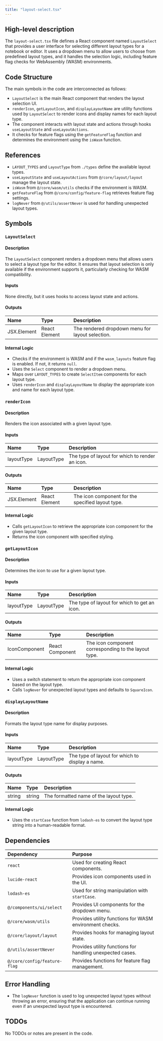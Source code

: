 ```yaml
---
title: "layout-select.tsx"
---
```


## High-level description

The `layout-select.tsx` file defines a React component named `LayoutSelect` that provides a user interface for selecting different layout types for a notebook or editor. It uses a dropdown menu to allow users to choose from predefined layout types, and it handles the selection logic, including feature flag checks for WebAssembly (WASM) environments.

## Code Structure

The main symbols in the code are interconnected as follows:
- `LayoutSelect` is the main React component that renders the layout selection UI.
- `renderIcon`, `getLayoutIcon`, and `displayLayoutName` are utility functions used by `LayoutSelect` to render icons and display names for each layout type.
- The component interacts with layout state and actions through hooks `useLayoutState` and `useLayoutActions`.
- It checks for feature flags using the `getFeatureFlag` function and determines the environment using the `isWasm` function.

## References

- `LAYOUT_TYPES` and `LayoutType` from `./types` define the available layout types.
- `useLayoutState` and `useLayoutActions` from `@/core/layout/layout` manage the layout state.
- `isWasm` from `@/core/wasm/utils` checks if the environment is WASM.
- `getFeatureFlag` from `@/core/config/feature-flag` retrieves feature flag settings.
- `logNever` from `@/utils/assertNever` is used for handling unexpected layout types.

## Symbols

### `LayoutSelect`
#### Description
The `LayoutSelect` component renders a dropdown menu that allows users to select a layout type for the editor. It ensures that layout selection is only available if the environment supports it, particularly checking for WASM compatibility.

#### Inputs
None directly, but it uses hooks to access layout state and actions.

#### Outputs
| Name | Type | Description |
|:-----|:-----|:------------|
| JSX.Element | React Element | The rendered dropdown menu for layout selection. |

#### Internal Logic
- Checks if the environment is WASM and if the `wasm_layouts` feature flag is enabled. If not, it returns `null`.
- Uses the `Select` component to render a dropdown menu.
- Maps over `LAYOUT_TYPES` to create `SelectItem` components for each layout type.
- Uses `renderIcon` and `displayLayoutName` to display the appropriate icon and name for each layout type.

### `renderIcon`
#### Description
Renders the icon associated with a given layout type.

#### Inputs
| Name | Type | Description |
|:-----|:-----|:------------|
| layoutType | LayoutType | The type of layout for which to render an icon. |

#### Outputs
| Name | Type | Description |
|:-----|:-----|:------------|
| JSX.Element | React Element | The icon component for the specified layout type. |

#### Internal Logic
- Calls `getLayoutIcon` to retrieve the appropriate icon component for the given layout type.
- Returns the icon component with specified styling.

### `getLayoutIcon`
#### Description
Determines the icon to use for a given layout type.

#### Inputs
| Name | Type | Description |
|:-----|:-----|:------------|
| layoutType | LayoutType | The type of layout for which to get an icon. |

#### Outputs
| Name | Type | Description |
|:-----|:-----|:------------|
| IconComponent | React Component | The icon component corresponding to the layout type. |

#### Internal Logic
- Uses a switch statement to return the appropriate icon component based on the layout type.
- Calls `logNever` for unexpected layout types and defaults to `SquareIcon`.

### `displayLayoutName`
#### Description
Formats the layout type name for display purposes.

#### Inputs
| Name | Type | Description |
|:-----|:-----|:------------|
| layoutType | LayoutType | The type of layout for which to display a name. |

#### Outputs
| Name | Type | Description |
|:-----|:-----|:------------|
| string | string | The formatted name of the layout type. |

#### Internal Logic
- Uses the `startCase` function from `lodash-es` to convert the layout type string into a human-readable format.

## Dependencies

| Dependency | Purpose |
|:-----------|:--------|
| `react` | Used for creating React components. |
| `lucide-react` | Provides icon components used in the UI. |
| `lodash-es` | Used for string manipulation with `startCase`. |
| `@/components/ui/select` | Provides UI components for the dropdown menu. |
| `@/core/wasm/utils` | Provides utility functions for WASM environment checks. |
| `@/core/layout/layout` | Provides hooks for managing layout state. |
| `@/utils/assertNever` | Provides utility functions for handling unexpected cases. |
| `@/core/config/feature-flag` | Provides functions for feature flag management. |

## Error Handling

- The `logNever` function is used to log unexpected layout types without throwing an error, ensuring that the application can continue running even if an unexpected layout type is encountered.

## TODOs

No TODOs or notes are present in the code.
